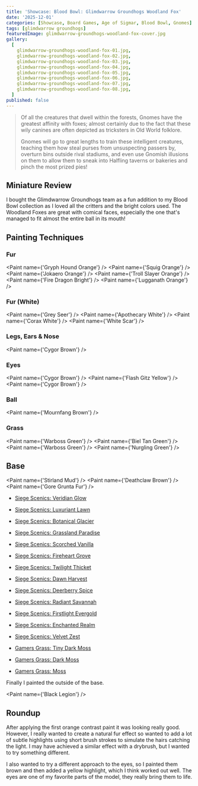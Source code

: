 ```yaml
---
title: 'Showcase: Blood Bowl: Glimdwarrow Groundhogs Woodland Fox'
date: '2025-12-01'
categories: [Showcase, Board Games, Age of Sigmar, Blood Bowl, Gnomes]
tags: [glimdwarrow groundhogs]
featuredImage: glimdwarrow-groundhogs-woodland-fox-cover.jpg
gallery:
  [
    glimdwarrow-groundhogs-woodland-fox-01.jpg,
    glimdwarrow-groundhogs-woodland-fox-02.jpg,
    glimdwarrow-groundhogs-woodland-fox-03.jpg,
    glimdwarrow-groundhogs-woodland-fox-04.jpg,
    glimdwarrow-groundhogs-woodland-fox-05.jpg,
    glimdwarrow-groundhogs-woodland-fox-06.jpg,
    glimdwarrow-groundhogs-woodland-fox-07.jpg,
    glimdwarrow-groundhogs-woodland-fox-08.jpg,
  ]
published: false
---
```



> Of all the creatures that dwell within the forests, Gnomes have the greatest affinity with foxes; almost certainly
> due to the fact that these wily canines are often depicted as tricksters in Old World folklore.
>
> Gnomes will go to great lengths to train these intelligent creatures, teaching them how steal purses from unsuspecting
> passers by, overturn bins outside rival stadiums, and even use Gnomish illusions on them to allow them to sneak into
> Halfling taverns or bakeries and pinch the most prized pies!

## Miniature Review

I bought the Glimdwarrow Groundhogs team as a fun addition to my Blood Bowl collection as I loved all the critters
and the bright colors used. The Woodland Foxes are great with comical faces, especially the one that's managed
to fit almost the entire ball in its mouth!

## Painting Techniques

### Fur

<Paint name={'Gryph Hound Orange'} />
<Paint name={'Squig Orange'} />
<Paint name={'Jokaero Orange'} />
<Paint name={'Troll Slayer Orange'} />
<Paint name={'Fire Dragon Bright'} />
<Paint name={'Lugganath Orange'} />

### Fur (White)

<Paint name={'Grey Seer'} />
<Paint name={'Apothecary White'} />
<Paint name={'Corax White'} />
<Paint name={'White Scar'} />

### Legs, Ears & Nose

<Paint name={'Cygor Brown'} />

### Eyes

<Paint name={'Cygor Brown'} />
<Paint name={'Flash Gitz Yellow'} />
<Paint name={'Cygor Brown'} />

### Ball

<Paint name={'Mournfang Brown'} />

### Grass

<Paint name={'Warboss Green'} />
<Paint name={'Biel Tan Green'} />
<Paint name={'Warboss Green'} />
<Paint name={'Nurgling Green'} />

## Base

<Paint name={'Stirland Mud'} />
<Paint name={'Deathclaw Brown'} />
<Paint name={'Gore Grunta Fur'} />

- [Siege Scenics: Veridian Glow](https://siegescenics.co.uk/product/veridian-glow-tufts/)
- [Siege Scenics: Luxuriant Lawn](https://siegescenics.co.uk/product/luxuriant-lawn-tufts/)
- [Siege Scenics: Botanical Glacier](https://siegescenics.co.uk/product/botanical-glacier-tufts/)
- [Siege Scenics: Grassland Paradise](https://siegescenics.co.uk/product/grassland-paradise-tufts/)
- [Siege Scenics: Scorched Vanilla](https://siegescenics.co.uk/product/scorched-vanilla/)
- [Siege Scenics: Fireheart Grove](https://siegescenics.co.uk/product/fireheart-grove-tufts/)
- [Siege Scenics: Twilight Thicket](https://siegescenics.co.uk/product/twilight-thicket-tufts/)
- [Siege Scenics: Dawn Harvest](https://siegescenics.co.uk/product/dawn-harvest-tufts/)
- [Siege Scenics: Deerberry Spice](https://siegescenics.co.uk/product/deerberry-spice-tufts/)
- [Siege Scenics: Radiant Savannah](https://siegescenics.co.uk/product/radiant-savannah-tufts/)
- [Siege Scenics: Firstlight Evergold](https://siegescenics.co.uk/product/firstlight-evergold-tufts/)
- [Siege Scenics: Enchanted Realm](https://siegescenics.co.uk/product/enchanted-realm-moss-pads/)
- [Siege Scenics: Velvet Zest](https://siegescenics.co.uk/product/velvet-zest-moss-pads/)

- [Gamers Grass: Tiny Dark Moss](https://gamersgrass.com/product/tiny-dark-moss-2mm/)
- [Gamers Grass: Dark Moss](https://gamersgrass.com/product/dark-moss-2mm/)
- [Gamers Grass: Moss](https://gamersgrass.com/product/moss-2mm/)

Finally I painted the outside of the base.

<Paint name={'Black Legion'} />

## Roundup

After applying the first orange contrast paint it was looking really good. However, I really wanted to create a natural
fur effect so wanted to add a lot of subtle highlights using short brush strokes to simulate the hairs catching the
light. I may have achieved a similar effect with a drybrush, but I wanted to try something different.

I also wanted to try a different approach to the eyes, so I painted them brown and then added a yellow highlight, which
I think worked out well. The eyes are one of my favorite parts of the model, they really bring them to life.
